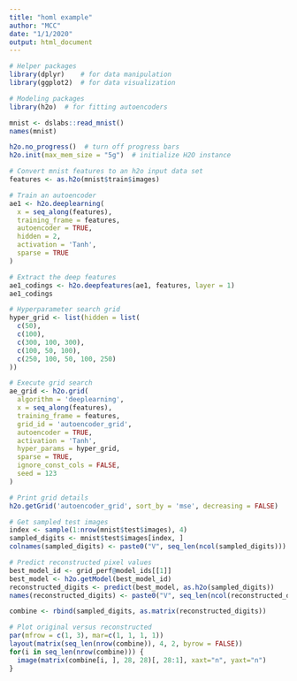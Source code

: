 ```yaml
---
title: "homl example"
author: "MCC"
date: "1/1/2020"
output: html_document
---
```



```r
# Helper packages
library(dplyr)    # for data manipulation
library(ggplot2)  # for data visualization

# Modeling packages
library(h2o)  # for fitting autoencoders
```

```r
mnist <- dslabs::read_mnist()
names(mnist)
```

```r
h2o.no_progress()  # turn off progress bars
h2o.init(max_mem_size = "5g")  # initialize H2O instance
```


```r
# Convert mnist features to an h2o input data set
features <- as.h2o(mnist$train$images)

# Train an autoencoder
ae1 <- h2o.deeplearning(
  x = seq_along(features),
  training_frame = features,
  autoencoder = TRUE,
  hidden = 2,
  activation = 'Tanh',
  sparse = TRUE
)

# Extract the deep features
ae1_codings <- h2o.deepfeatures(ae1, features, layer = 1)
ae1_codings
```

```r
# Hyperparameter search grid
hyper_grid <- list(hidden = list(
  c(50),
  c(100), 
  c(300, 100, 300),
  c(100, 50, 100),
  c(250, 100, 50, 100, 250)
))
```


```r
# Execute grid search
ae_grid <- h2o.grid(
  algorithm = 'deeplearning',
  x = seq_along(features),
  training_frame = features,
  grid_id = 'autoencoder_grid',
  autoencoder = TRUE,
  activation = 'Tanh',
  hyper_params = hyper_grid,
  sparse = TRUE,
  ignore_const_cols = FALSE,
  seed = 123
)
```

```r
# Print grid details
h2o.getGrid('autoencoder_grid', sort_by = 'mse', decreasing = FALSE)
```


```r
# Get sampled test images
index <- sample(1:nrow(mnist$test$images), 4)
sampled_digits <- mnist$test$images[index, ]
colnames(sampled_digits) <- paste0("V", seq_len(ncol(sampled_digits)))

# Predict reconstructed pixel values
best_model_id <- grid_perf@model_ids[[1]]
best_model <- h2o.getModel(best_model_id)
reconstructed_digits <- predict(best_model, as.h2o(sampled_digits))
names(reconstructed_digits) <- paste0("V", seq_len(ncol(reconstructed_digits)))

combine <- rbind(sampled_digits, as.matrix(reconstructed_digits))

# Plot original versus reconstructed
par(mfrow = c(1, 3), mar=c(1, 1, 1, 1))
layout(matrix(seq_len(nrow(combine)), 4, 2, byrow = FALSE))
for(i in seq_len(nrow(combine))) {
  image(matrix(combine[i, ], 28, 28)[, 28:1], xaxt="n", yaxt="n")
}
```














